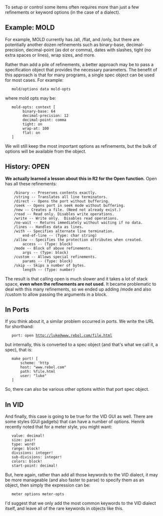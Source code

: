 To setup or control some items often requires more than just a few refinements or keyword options (in the case of a dialect).

==Example: MOLD==

For example, MOLD currently has /all, /flat, and /only, but there are potentially another dozen refinements such as binary-base, decimal-precision, decimal-point (as dot or comma), dates with slashes, tight (no extra spaces or lines), wrap sizes, and more.

Rather than add a pile of refinements, a better approach may be to pass a specification object that provides the necessary parameters. The benefit of this approach is that for many programs, a single spec object can be used for most cases. For example:

    mold/options data mold-opts

where mold opts may be:

    mold-opts: context [
         binary-base: 64
         decimal-precision: 12
         decimal-point: comma
         tight: on
         wrap-at: 100
         flat: on
    ]

We will still keep the most important options as refinements, but the bulk of options will be available from the object.

==History: OPEN==

'''We actually learned a lesson about this in R2 for the Open function.''' Open has all these refinements:

     /binary -- Preserves contents exactly.
     /string -- Translates all line terminators.
     /direct -- Opens the port without buffering.
     /seek -- Opens port in seek mode without buffering.
     /new -- Creates a file. (Need not already exist.)
     /read -- Read only. Disables write operations.
     /write -- Write only.  Disables read operations.
     /no-wait -- Returns immediately without waiting if no data.
     /lines -- Handles data as lines.
     /with -- Specifies alternate line termination.
         end-of-line -- (Type: char string)
     /allow -- Specifies the protection attributes when created.
         access -- (Type: block)
     /mode -- Block of above refinements.
         args -- (Type: block)
     /custom -- Allows special refinements.
         params -- (Type: block)
     /skip -- Skips a number of bytes.
         length -- (Type: number)

The result is that calling open is much slower and it takes a lot of stack space, '''even when the refinements are not used.'''  It became problematic to deal with this many refinements, so we ended up adding /mode and also /custom to allow passing the arguments in a block.

==In Ports==

If you think about it, a similar problem occurred in ports. We write the URL for shorthand:

    port: open http://luke@www.rebol.com/file.html

but internally, this is converted to a spec object (and that's what we call it, a spec), that is:

    make port! [
        scheme: 'http
        host: &quot;www.rebol.com&quot;
        path: %file.html
        user: &quot;luke&quot;
    ]

So, there can also be various other options within that port spec object.

==In VID==

And finally, this case is going to be true for the VID GUI as well. There are some styles (GUI gadgets) that can have a number of options. Henrik recently noted that for a meter style, you might want:

    value: decimal!
    size: pair!
    type: word!
    range: block!
    divisions: integer!
    sub-divisions: integer!
    colors: block!
    start-point: decimal!

But, here again, rather than add all those keywords to the VID dialect, it may be more manageable (and also faster to parse) to specify them as an object, then simply the expression can be:

    meter options meter-opts

I'd suggest that we only add the most common keywords to the VID dialect itself, and leave all of the rare keywords in objects like this.